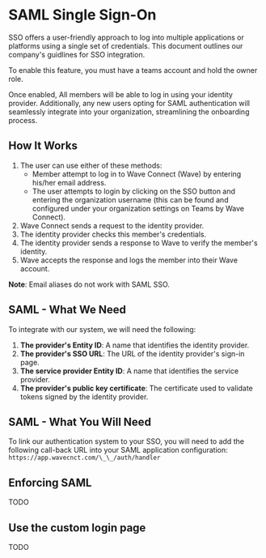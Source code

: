 
# SAML Single Sign-On

SSO offers a user-friendly approach to log into multiple applications or platforms using a single set of credentials. This document outlines our company's guidlines for SSO integration.

To enable this feature, you must have a teams account and hold the owner role.

Once enabled, All members will be able to log in using your identity provider. Additionally, any new users opting for SAML authentication will seamlessly integrate into your organization, streamlining the onboarding process.

## How It Works

1.  The user can use either of these methods:
    - Member attempt to log in to Wave Connect (Wave) by entering his/her email address.
    - The user attempts to login by clicking on the SSO button and entering the organization username (this can be found and configured under your organization settings on Teams by Wave Connect).
2.  Wave Connect sends a request to the identity provider.
3.  The identity provider checks this member's credentials.
4.  The identity provider sends a response to Wave to verify the member's identity.
5.  Wave accepts the response and logs the member into their Wave account.<br />

<Callout type="info">**Note**: Email aliases do not work with SAML SSO.</Callout>

## SAML - What We Need

To integrate with our system, we will need the following:

1. **The provider's Entity ID**: A name that identifies the identity provider.
2. **The provider's SSO URL**: The URL of the identity provider's sign-in page.
3. **The service provider Entity ID**: A name that identifies the service provider.
4. **The provider's public key certificate**: The certificate used to validate tokens signed by the identity provider.

## SAML - What You Will Need

To link our authentication system to your SSO, you will need to add the following call-back URL into your SAML application configuration: `https://app.wavecnct.com/\_\_/auth/handler`

## Enforcing SAML

TODO

## Use the custom login page

TODO
